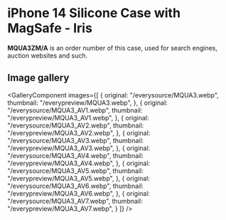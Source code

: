 
# iPhone 14 Silicone Case with MagSafe - Iris

<Callout type='info' emoji='👉🏻'>**MQUA3ZM/A** is an order number of this case, used for search engines, auction websites and such.</Callout>

## Image gallery

<GalleryComponent
    images={[
      {
        original: "/everysource/MQUA3.webp",
        thumbnail: "/everypreview/MQUA3.webp",
      },
      {
        original: "/everysource/MQUA3_AV1.webp",
        thumbnail: "/everypreview/MQUA3_AV1.webp",
      },
      {
        original: "/everysource/MQUA3_AV2.webp",
        thumbnail: "/everypreview/MQUA3_AV2.webp",
      },
      {
        original: "/everysource/MQUA3_AV3.webp",
        thumbnail: "/everypreview/MQUA3_AV3.webp",
      },
      {
        original: "/everysource/MQUA3_AV4.webp",
        thumbnail: "/everypreview/MQUA3_AV4.webp",
      },
      {
        original: "/everysource/MQUA3_AV5.webp",
        thumbnail: "/everypreview/MQUA3_AV5.webp",
      },
      {
        original: "/everysource/MQUA3_AV6.webp",
        thumbnail: "/everypreview/MQUA3_AV6.webp",
      },
      {
        original: "/everysource/MQUA3_AV7.webp",
        thumbnail: "/everypreview/MQUA3_AV7.webp",
      }
    ]}
  />
